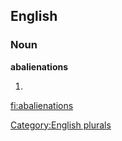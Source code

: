 ==English==

===Noun===
'''abalienations'''

# {{plural of|[[abalienation]]}}

[[Category:English plurals]]

[[fi:abalienations]]